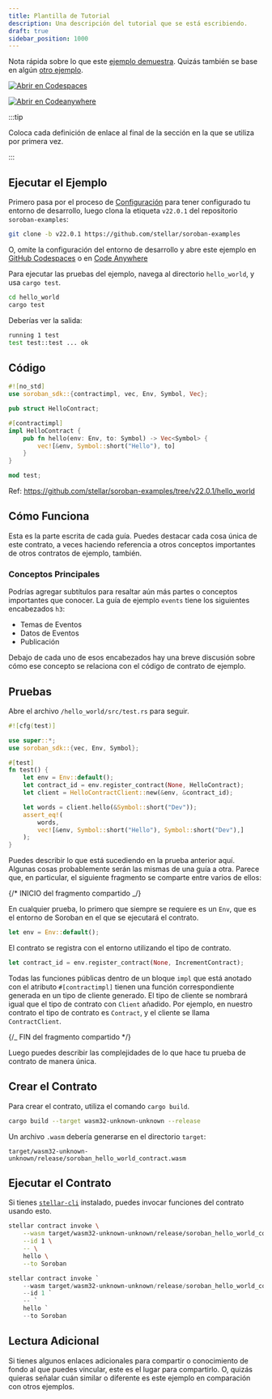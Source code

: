 ```yaml
---
title: Plantilla de Tutorial
description: Una descripción del tutorial que se está escribiendo.
draft: true
sidebar_position: 1000
---
```



Nota rápida sobre lo que este [ejemplo demuestra]. Quizás también se base en algún [otro ejemplo].

[![Abrir en Codespaces](https://github.com/codespaces/badge.svg)][open-in-github-codespaces]

[![Abrir en Codeanywhere](https://codeanywhere.com/img/open-in-codeanywhere-btn.svg)][open-in-code-anywhere]

:::tip

Coloca cada definición de enlace al final de la sección en la que se utiliza por primera vez.

:::

[open-in-github-codespaces]: https://github.com/codespaces/new?repo=stellar/soroban-examples&editor=web
[open-in-code-anywhere]: https://app.codeanywhere.com/#https://github.com/stellar/soroban-examples
[ejemplo demuestra]: https://github.com/stellar/soroban-examples/tree/v22.0.1/hello_world
[otro ejemplo]: ../getting-started/setup.mdx

## Ejecutar el Ejemplo

Primero pasa por el proceso de [Configuración] para tener configurado tu entorno de desarrollo, luego clona la etiqueta `v22.0.1` del repositorio `soroban-examples`:

```sh
git clone -b v22.0.1 https://github.com/stellar/soroban-examples
```

O, omite la configuración del entorno de desarrollo y abre este ejemplo en [GitHub Codespaces][open-in-github-codespaces] o en [Code Anywhere][open-in-code-anywhere]

Para ejecutar las pruebas del ejemplo, navega al directorio `hello_world`, y usa `cargo test`.

```sh
cd hello_world
cargo test
```

Deberías ver la salida:

```sh
running 1 test
test test::test ... ok
```

[configuración]: ../getting-started/setup.mdx

## Código

```rust title="hello_world/src/lib.rs"
#![no_std]
use soroban_sdk::{contractimpl, vec, Env, Symbol, Vec};

pub struct HelloContract;

#[contractimpl]
impl HelloContract {
    pub fn hello(env: Env, to: Symbol) -> Vec<Symbol> {
        vec![&env, Symbol::short("Hello"), to]
    }
}

mod test;
```

Ref: https://github.com/stellar/soroban-examples/tree/v22.0.1/hello_world

## Cómo Funciona

Esta es la parte escrita de cada guía. Puedes destacar cada cosa única de este contrato, a veces haciendo referencia a otros conceptos importantes de otros contratos de ejemplo, también.

### Conceptos Principales

Podrías agregar subtítulos para resaltar aún más partes o conceptos importantes que conocer. La guía de ejemplo `events` tiene los siguientes encabezados `h3`:

- Temas de Eventos
- Datos de Eventos
- Publicación

Debajo de cada uno de esos encabezados hay una breve discusión sobre cómo ese concepto se relaciona con el código de contrato de ejemplo.

## Pruebas

Abre el archivo `/hello_world/src/test.rs` para seguir.

```rust title="hello_world/src/test.rs"
#![cfg(test)]

use super::*;
use soroban_sdk::{vec, Env, Symbol};

#[test]
fn test() {
    let env = Env::default();
    let contract_id = env.register_contract(None, HelloContract);
    let client = HelloContractClient::new(&env, &contract_id);

    let words = client.hello(&Symbol::short("Dev"));
    assert_eq!(
        words,
        vec![&env, Symbol::short("Hello"), Symbol::short("Dev"),]
    );
}
```

Puedes describir lo que está sucediendo en la prueba anterior aquí. Algunas cosas probablemente serán las mismas de una guía a otra. Parece que, en particular, el siguiente fragmento se comparte entre varios de ellos:

{/* INICIO del fragmento compartido _/}

En cualquier prueba, lo primero que siempre se requiere es un `Env`, que es el entorno de Soroban en el que se ejecutará el contrato.

```rust
let env = Env::default();
```

El contrato se registra con el entorno utilizando el tipo de contrato.

```rust
let contract_id = env.register_contract(None, IncrementContract);
```

Todas las funciones públicas dentro de un bloque `impl` que está anotado con el atributo `#[contractimpl]` tienen una función correspondiente generada en un tipo de cliente generado. El tipo de cliente se nombrará igual que el tipo de contrato con `Client` añadido. Por ejemplo, en nuestro contrato el tipo de contrato es `Contract`, y el cliente se llama `ContractClient`.

{/_ FIN del fragmento compartido */}

Luego puedes describir las complejidades de lo que hace tu prueba de contrato de manera única.

## Crear el Contrato

Para crear el contrato, utiliza el comando `cargo build`.

```sh
cargo build --target wasm32-unknown-unknown --release
```

Un archivo `.wasm` debería generarse en el directorio `target`:

```
target/wasm32-unknown-unknown/release/soroban_hello_world_contract.wasm
```

## Ejecutar el Contrato

Si tienes [`stellar-cli`] instalado, puedes invocar funciones del contrato usando esto.

<Tabs groupId="platform" defaultValue={getPlatform()}>

<TabItem value="unix" label="macOS/Linux">

```sh
stellar contract invoke \
    --wasm target/wasm32-unknown-unknown/release/soroban_hello_world_contract.wasm \
    --id 1 \
    -- \
    hello \
    --to Soroban
```

</TabItem>

<TabItem value="windows" label="Windows (PowerShell)">

```powershell
stellar contract invoke `
    --wasm target/wasm32-unknown-unknown/release/soroban_hello_world_contract.wasm `
    --id 1 `
    -- `
    hello `
    --to Soroban
```

</TabItem>

</Tabs>

[`stellar-cli`]: ../getting-started/setup.mdx#install-the-stellar-cli

## Lectura Adicional

Si tienes algunos enlaces adicionales para compartir o conocimiento de fondo al que puedes vincular, este es el lugar para compartirlo. O, quizás quieras señalar cuán similar o diferente es este ejemplo en comparación con otros ejemplos.
